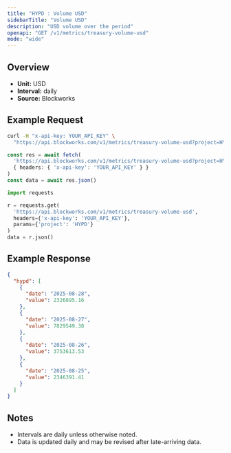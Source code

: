 ```yaml
---
title: "HYPD : Volume USD"
sidebarTitle: "Volume USD"
description: "USD volume over the period"
openapi: "GET /v1/metrics/treasury-volume-usd"
mode: "wide"
---
```


## Overview

- **Unit:** USD
- **Interval:** daily
- **Source:** Blockworks

## Example Request

<CodeGroup>

```bash cURL
curl -H "x-api-key: YOUR_API_KEY" \
  "https://api.blockworks.com/v1/metrics/treasury-volume-usd?project=HYPD"
```

```typescript TypeScript
const res = await fetch(
  'https://api.blockworks.com/v1/metrics/treasury-volume-usd?project=HYPD',
  { headers: { 'x-api-key': 'YOUR_API_KEY' } }
)
const data = await res.json()
```

```python Python
import requests

r = requests.get(
  'https://api.blockworks.com/v1/metrics/treasury-volume-usd',
  headers={'x-api-key': 'YOUR_API_KEY'},
  params={'project': 'HYPD'}
)
data = r.json()
```

</CodeGroup>

## Example Response

```json
{
  "hypd": [
    {
      "date": "2025-08-28",
      "value": 2326895.16
    },
    {
      "date": "2025-08-27",
      "value": 7829549.38
    },
    {
      "date": "2025-08-26",
      "value": 3753613.53
    },
    {
      "date": "2025-08-25",
      "value": 2346391.41
    }
  ]
}
```

## Notes
- Intervals are daily unless otherwise noted.
- Data is updated daily and may be revised after late-arriving data.
